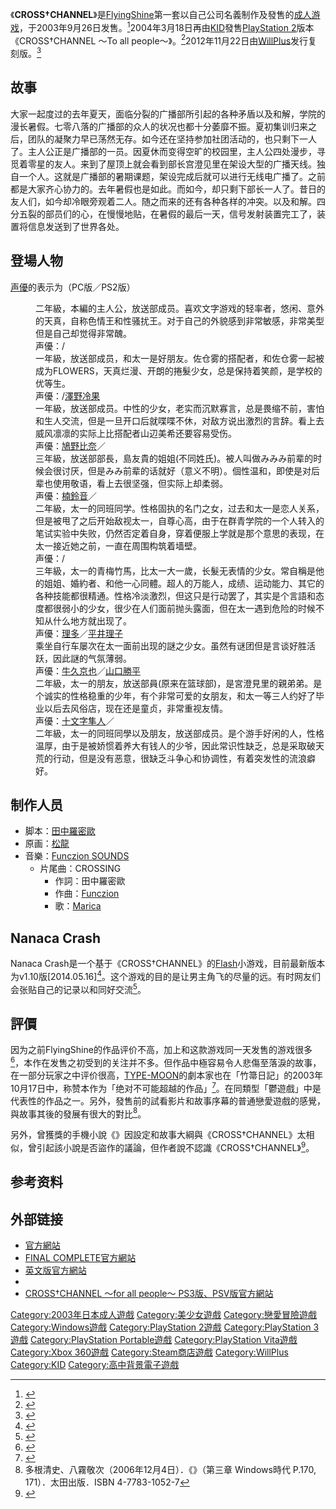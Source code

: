 {{Infobox animanga/Headerofja
|title= CROSS†CHANNEL
|image= CROSS CHANNEL package.jpg
|size= 200x
|japanese= 
|english= CROSS†CHANNEL
|romaji= 
|genre= 
}}
{{Infobox animanga/Game
|Title= 
|Genre= [[戀愛冒險|戀愛冒險]]
|Plat= Windows [[Windows_98|98]]/[[Windows_Me|Me]]/[[Windows_2000|2000]]/[[Windows_XP|XP]]<br />[[PlayStation_2|PlayStation 2]]<br />[[PlayStation_Portable|PlayStation Portable]]<br />[[Xbox_360|Xbox 360]]<br />[[PlayStation_3|PlayStation 3]]<br />[[PlayStation_Vita|PlayStation Vita]]
|Dev= [[FlyingShine|FlyingShine]]
|Pub= FlyingShine（PC）<br />[[WillPlus|WillPlus]]（PC复刻版、Final Complete版）<br />[[KID|KID]]（PS2）<br />[[CyberFront|CyberFront]]（PSP、Xbox 360）<br />[[5pb.|5pb.]](PS3、PSV)<br />MoeNovel（PC英文版）
|Producer= 
|Director= 
|Scenario= [[田中羅密歐|田中羅密歐]]
|CharacterDesign= [[松龍|松龍]]
|Sound= 
|Play= 1
|Date= 	2003年9月26日（PC）<br />2004年3月18日（PS2）<br />2006年5月18日（PS2再販）<br />2010年2月25日（PSP）<br />2011年4月14日（Xbox 360）<br />2012年11月22日（PC复刻版）<br />2014年6月26日（PS3、PSV）<br />2014年9月26日（Final Complete版）<br />2018年3月26日（PC英文版）
|Rating= 18禁（PC）<br />CERO 18歲以上對象（PS2）<br />CERO D（PS2再販、PS3、PSV）<br />全年齡（[[Steam|Steam]]）
|End= 1
}}
{{Infobox animanga/Footerofja}}

《'''CROSS†CHANNEL'''》是[[FlyingShine|FlyingShine]]第一套以自己公司名義制作及發售的[[成人游戏|成人游戏]]，于2003年9月26日发售。<ref>{{cite web|url=http://www.getchu.com/soft.phtml?id=27970|title=CROSS†CHANNEL|publisher=Getchu.com|accessdate=2015年7月22日|language=ja|archive-date=2015年8月20日|archive-url=https://web.archive.org/web/20150820060740/http://www.getchu.com/soft.phtml?id=27970|dead-url=no}}</ref>2004年3月18日再由[[KID|KID]]發售[[PlayStation_2|PlayStation 2]]版本《CROSS†CHANNEL ～To all people～》。<ref>{{cite web|url=http://www.amazon.co.jp/dp/B0001BTUJA/|title=クロスチャンネル ~To all people~ 通常版|publisher=[[Amazon.co.jp|Amazon.co.jp]]|accessdate=2013年8月15日|language=ja|archive-date=2019年9月24日|archive-url=https://web.archive.org/web/20190924192053/https://www.amazon.co.jp/dp/B0001BTUJA/|dead-url=no}}</ref>2012年11月22日由[[WillPlus|WillPlus]]发行复刻版。<ref>{{cite web|url=http://www.amazon.co.jp/dp/B009LUZVZY/|title=CROSS†CHANNEL 復刻版|publisher=[[Amazon.co.jp|Amazon.co.jp]]|accessdate=2015年7月22日|language=ja|archive-date=2019年9月24日|archive-url=https://web.archive.org/web/20190924192055/https://www.amazon.co.jp/dp/B009LUZVZY/|dead-url=no}}</ref>

== 故事 ==
大家一起度过的去年夏天，面临分裂的广播部所引起的各种矛盾以及和解，学院的漫长暑假。七零八落的广播部的众人的状况也都十分萎靡不振。夏初集训归来之后，团队的凝聚力早已荡然无存。如今还在坚持参加社团活动的，也只剩下一人了。主人公正是广播部的一员。因夏休而变得空旷的校园里，主人公四处漫步，寻觅着零星的友人。来到了屋顶上就会看到部长宫澄见里在架设大型的广播天线。独自一个人。这就是广播部的暑期课题，架设完成后就可以进行无线电广播了。之前都是大家齐心协力的。去年暑假也是如此。而如今，却只剩下部长一人了。昔日的友人们，如今却冷眼旁观着二人。随之而来的还有各种各样的冲突。以及和解。四分五裂的部员们的心，在慢慢地贴，在暑假的最后一天，信号发射装置完工了，装置将信息发送到了世界各处。

== 登場人物 ==
[[声優|声優]]的表示为（PC版／PS2版）
; {{nihongo|黑須太一|黒須 太一（くろす たいち）}}
: 二年級，本編的主人公，放送部成员。喜欢文字游戏的轻率者，悠闲、意外的天真，自称色情王和性骚扰王。对于自己的外貌感到非常敏感，非常美型但是自己却觉得非常醜。
; {{nihongo|山邊美希|山辺 美希（やまのべ みき）}}
:声優：{{lang|ja|[[榎津まお|榎津まお]]}}/{{lang|ja|[[野中カオリ|野中カオリ]]}}
: 一年級，放送部成员，和太一是好朋友。佐仓雾的搭配者，和佐仓雾一起被成为FLOWERS，天真烂漫、开朗的捲髮少女，总是保持着笑颜，是学校的优等生。
; {{nihongo|佐倉霧|佐倉 霧（さくら きり）}}
: 声優：{{lang|ja|[[中瀬ひな|中瀬ひな]]}}/[[澤野冷果|澤野冷果]]
:  一年級，放送部成员。中性的少女，老实而沉默寡言，总是畏缩不前，害怕和生人交流，但是一旦开口后就喋喋不休，对敌方说出激烈的言辞。看上去威风凛凛的实际上比搭配者山辺美希还要容易受伤。
; {{nihongo|宮澄見里|宮澄 見里（みやすみ みさと）}}
: 声優：[[鳩野比奈|鳩野比奈]]／{{lang|ja|[[及川ひとみ|及川ひとみ]]}}
: 三年級，放送部部長，島友貴的姐姐(不同姓氏)。被人叫做みみみ前辈的时候会很讨厌，但是みみ前辈的话就好（意义不明）。個性温和，即使是对后辈也使用敬语，看上去很坚强，但实际上却柔弱。
; {{nihongo|桐原冬子|桐原 冬子（きりはら とうこ）}}
: 声優：[[楠鈴音|楠鈴音]]／{{lang|ja|[[鳴海エリカ|鳴海エリカ]]}}
: 二年級，太一的同班同学。性格固执的名门之女，过去和太一是恋人关系，但是被甩了之后开始敌视太一，自尊心高，由于在群青学院的一个人转入的笔试实验中失败，仍然否定着自身，穿着便服上学就是那个意思的表现，在太一接近她之前，一直在周围构筑着墙壁。
; {{nihongo|支倉曜子|支倉 曜子（はせくら ようこ）}}
: 声優：{{lang|ja|[[児玉さとみ|児玉さとみ]]}}/{{lang|ja|児玉さとみ}}
: 三年級，太一的青梅竹馬，比太一大一歲，长髮无表情的少女。常自稱是他的姐姐、婚約者、和他一心同體。超人的万能人，成绩、运动能力、其它的各种技能都很精通。性格冷淡激烈，但这只是行动罢了，其实是个言語和态度都很弱小的少女，很少在人们面前抛头露面，但在太一遇到危险的时候不知从什么地方就出现了。
; {{nihongo|七香|七香（ななか）}}
: 声優：[[理多|理多]]／[[平井理子|平井理子]]
: 乘坐自行车屡次在太一面前出现的謎之少女。虽然有谜团但是言谈好胜活跃，因此謎的气氛薄弱。
; {{nihongo|島友貴|島 友貴（しま ともき）}}
: 声優：[[牛久京也|牛久京也]]／[[山口勝平|山口勝平]]
:二年級，太一的朋友，放送部員(原来在篮球部)，是宮澄見里的親弟弟。是个诚实的性格稳重的少年，有个非常可爱的女朋友，和太一等三人约好了毕业以后去风俗店，现在还是童贞，非常重视友情。
; {{nihongo|櫻庭浩|桜庭 浩（さくらば ひろし）}}
: 声優：[[十文字隼人|十文字隼人]]／{{lang|ja|[[山崎たくみ|山崎たくみ]]}}
: 二年級，太一的同班同學以及朋友，放送部成员。是个游手好闲的人，性格温厚，由于是被娇惯着养大有钱人的少爷，因此常识性缺乏，总是采取破天荒的行动，但是没有恶意，很缺乏斗争心和协调性，有着突发性的流浪癖好。

== 制作人员 ==
* 脚本：[[田中羅密歐|田中羅密歐]]
* 原画：[[松龍|松龍]]
* 音樂：[[Funczion_SOUNDS|Funczion SOUNDS]]
** 片尾曲：CROSSING
*** 作詞：田中羅密歐
*** 作曲：[[Funczion|Funczion]]
*** 歌：[[Marica|Marica]]

== Nanaca Crash ==
Nanaca Crash是一个基于《CROSS†CHANNEL》的[[Adobe_Flash|Flash]]小游戏，目前最新版本为v1.10版[2014.05.16]<ref>{{Cite web |url=http://www.geocities.jp/lledoece/nanaca-crash.html |title=Nanaca Crash的网页 |access-date=2008-03-20 |archive-url=https://web.archive.org/web/20131008023347/http://www.geocities.jp/lledoece/nanaca-crash.html |archive-date=2013-10-08 |dead-url=yes }}</ref>。这个游戏的目的是让男主角飞的尽量的远。有时网友们会张贴自己的记录以和同好交流<ref>{{Cite web |url=http://www.newsmth.net/bbscon.php?bid=627&id=58296 |title=90万米的截图和心得 |access-date=2008-03-20 |archive-date=2020-06-26 |archive-url=https://web.archive.org/web/20200626002457/http://www.newsmth.net/bbscon.php?bid=627&id=58296 }}</ref>。

== 評價 ==
因为之前FlyingShine的作品评价不高，加上和这款游戏同一天发售的游戏很多<ref>{{Cite web |url=http://erogamescape.dyndns.org/~ap2/ero/toukei_kaiseki/toukei.php?kihon_mode=hatubaibi&year=2003#hyou |title=2003年成人游戏作品列表 |accessdate=2008-03-20 |archive-date=2008-05-02 |archive-url=https://web.archive.org/web/20080502013225/http://erogamescape.dyndns.org/~ap2/ero/toukei_kaiseki/toukei.php?kihon_mode=hatubaibi&year=2003#hyou |dead-url=no }}</ref>，本作在发售之初受到的关注并不多。但作品中極容易令人悲傷至落淚的故事，在一部分玩家之中评价很高，[[TYPE-MOON|TYPE-MOON]]的劇本家{{nihongo|[[奈須蘑菇|奈須蘑菇]]|奈須きのこ}}也在「竹箒日記」的2003年10月17日中，称赞本作为「绝对不可能超越的作品」<ref>{{Cite web |url=http://www.typemoon.org/bbb/diary/log/200310.html |title=竹箒日記 2003年十月 |accessdate=2008-03-20 |archive-date=2008-04-27 |archive-url=https://web.archive.org/web/20080427040106/http://www.typemoon.org/bbb/diary/log/200310.html |dead-url=no }}</ref>。在同類型「鬱遊戲」中是代表性的作品之一。另外，發售前的試看影片和故事序幕的普通戀愛遊戲的感覺，與故事其後的發展有很大的對比<ref>多根清史、八霧敬次（2006年12月4日）．《{{lang|ja|超エロゲー}}》（第三章 Windows時代 P.170, 171）．太田出版．ISBN 4-7783-1052-7</ref>。

另外，曾獲獎的手機小說《{{nihongo|莫比烏斯帶|メビウスの輪}}》因設定和故事大綱與《CROSS†CHANNEL》太相似，曾引起該小說是否盜作的議論，但作者說不認識《CROSS†CHANNEL》<ref>{{cite web|url= http://blog.livedoor.jp/dqnplus/archives/1037943.html|script-title= ja:【ケータイ小説】モバゲー小説大賞で優秀賞を受賞した作品がエロゲの丸パクリな件|accessdate= 2008年7月23日|author= |date= 2007年10月2日|publisher= 痛新聞|language= ja|archive-date= 2008年9月19日|archive-url= https://web.archive.org/web/20080919120557/http://blog.livedoor.jp/dqnplus/archives/1037943.html|dead-url= no}}</ref>。

== 参考资料 ==
<div class="references-small">
<references />
</div>

== 外部链接 ==
* [https://web.archive.org/web/20141226013854/http://www.flyingshine.com/product/crosschannel/ 官方網站]{{ja icon}}
* [http://www.crosschannel-game.com/top_complete/ FINAL COMPLETE官方網站]{{Wayback|url=http://www.crosschannel-game.com/top_complete/ |date=20190908121027 }}{{ja icon}}
* [https://moenovel.com/crosschannel 英文版官方網站]{{Wayback|url=https://moenovel.com/crosschannel |date=20191022093944 }}{{en icon}}
* {{Cite web |url=http://www.kid-game.co.jp/kid/game/cross/ |title=CROSS†CHANNEL ～to all people～ PS2版官方網站 |access-date=2008-03-20 |archive-url=https://web.archive.org/web/20070101161937/http://www.kid-game.co.jp/kid/game/cross/ |archive-date=2007-01-01 |dead-url=yes }}{{ja icon}}
* [http://5pb.jp/games/crosschannel/ CROSS†CHANNEL ～for all people～ PS3版、PSV版官方網站]{{Wayback|url=http://5pb.jp/games/crosschannel/ |date=20140523025333 }}{{ja icon}}

{{DEFAULTSORT:Cross Channel}}
[[Category:2003年日本成人遊戲|Category:2003年日本成人遊戲]]
[[Category:美少女遊戲|Category:美少女遊戲]]
[[Category:戀愛冒險遊戲|Category:戀愛冒險遊戲]]
[[Category:Windows遊戲|Category:Windows遊戲]]
[[Category:PlayStation_2遊戲|Category:PlayStation 2遊戲]]
[[Category:PlayStation_3遊戲|Category:PlayStation 3遊戲]]
[[Category:PlayStation_Portable遊戲|Category:PlayStation Portable遊戲]]
[[Category:PlayStation_Vita遊戲|Category:PlayStation Vita遊戲]]
[[Category:Xbox_360遊戲|Category:Xbox 360遊戲]]
[[Category:Steam商店遊戲|Category:Steam商店遊戲]]
[[Category:WillPlus|Category:WillPlus]]
[[Category:KID|Category:KID]]
[[Category:高中背景電子遊戲|Category:高中背景電子遊戲]]
